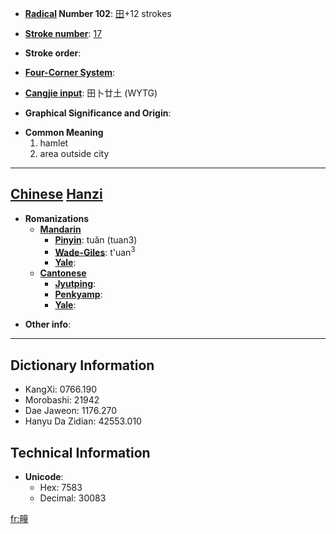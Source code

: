 * '''[[Wiktionary:Chinese radical index| Radical]] Number 102''': [[Wiktionary:Chinese radical index 田|田]]+12 strokes

* '''[[Wiktionary:Chinese total strokes index|Stroke number]]''': [[Wiktionary:Chinese total strokes index 17|17]]

* '''Stroke order''': 

* '''[[Wiktionary:Chinese four corner index|Four-Corner System]]''': 

* '''[[Wiktionary:Chinese Cangjie index|Cangjie input]]''': 田卜廿土 (WYTG)

* '''Graphical Significance and Origin''': 

* '''Common Meaning'''
*#hamlet
*# area outside city


----

== [[Chinese]] [[Hanzi]] ==

* '''Romanizations'''
** '''[[Mandarin]]'''
*** '''[[Pinyin]]''': tuǎn (tuan3)
*** '''[[Wade-Giles]]''': t'uan<sup>3</sup>
*** '''[[Yale]]''': 
** '''[[Cantonese]]'''
*** '''[[Jyutping]]''':
*** '''[[Penkyamp]]''': 
*** '''[[Yale]]''': 

* '''Other info''': 

----

== Dictionary Information ==

* KangXi: 0766.190
* Morobashi: 21942
* Dae Jaweon: 1176.270
* Hanyu Da Zidian: 42553.010

== Technical Information ==

* '''Unicode''':
** Hex: 7583
** Decimal: 30083

[[fr:疃]]